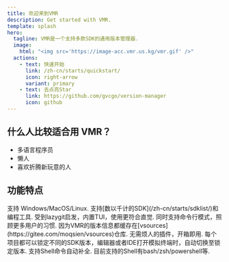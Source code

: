 ```yaml
---
title: 欢迎来到VMR
description: Get started with VMR.
template: splash
hero:
  tagline: VMR是一个支持多款SDK的通用版本管理器.
  image:
    html: "<img src='https://image-acc.vmr.us.kg/vmr.gif' />"
  actions:
    - text: 快速开始
      link: /zh-cn/starts/quickstart/
      icon: right-arrow
      variant: primary
    - text: 去点亮Star
      link: https://github.com/gvcgo/version-manager
      icon: github
---
```


## 什么人比较适合用 VMR？

- 多语言程序员
- 懒人
- 喜欢折腾新玩意的人


## 功能特点

<CardGrid>
  <Card title="跨平台" icon="list-format">
    支持 Windows/MacOS/Linux.
  </Card>
  <Card title="支持多种SDK" icon="list-format">
    支持[数以千计的SDK](/zh-cn/starts/sdklist/)和编程工具.
  </Card>
  <Card title="方便好用" icon="list-format">
    受到lazygit启发，内置TUI，使用更符合直觉.
  </Card>
  <Card title="人性化" icon="list-format">
    同时支持命令行模式，照顾更多用户的习惯.
  </Card>
  <Card title="快速且稳定" icon="rocket">
    因为VMR的版本信息都缓存在[vsources](https://gitee.com/moqsien/vsources)仓库.
  </Card>
  <Card title="无需插件" icon="puzzle">
    无需烦人的插件，开箱即用.
  </Card>
  <Card title="支持对项目锁定SDK版本" icon="seti:lock">
    每个项目都可以锁定不同的SDK版本，编辑器或者IDE打开模拟终端时，自动切换至锁定版本.
  </Card>
  <Card title="命令行自动补全" icon="list-format">
    支持Shell命令自动补全. 目前支持的Shell有bash/zsh/powershell等.
  </Card>
</CardGrid>
